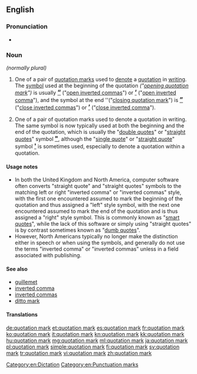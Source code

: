 ==English==
{{wikipedia}}

===Pronunciation===
* {{IPA|/kwəʊˈteiʃn̩ mɑɹk/|lang=en}}

===Noun===
{{en-noun|head=[[quotation]] [[mark]]}} ''(normally plural)''

# {{context|UK|lang=en}} One of a pair of [[quotation marks]] used to [[denote]] a [[quotation]] in [[writing]]. The [[symbol]] used at the beginning of the quotation ''("[[opening quotation mark]]")'' is usually <big>'''[[“]]'''</big> ("[[open inverted commas]]") or <big>'''[[‘]]'''</big> ("[[open inverted comma]]"), and the symbol at the end ''("[[closing quotation mark]]") is <big>'''[[”]]'''</big> ("[[close inverted commas]]") or <big>'''[[’]]'''</big> ("[[close inverted comma]]").
# {{context|North America|lang=en}} One of a pair of quotation marks used to denote a quotation in writing. The same symbol is now typically used at both the beginning and the end of the quotation, which is usually the  "[[double quotes]]" or "[[straight quotes]]" symbol <big>'''[["]]'''</big>, although the "[[single quote]]" or "[[straight quote]]" symbol <big>'''[[']] '''</big> is sometimes used, especially to denote a quotation within a quotation.

====Usage notes====
* In both the United Kingdom and North America, computer software often converts "straight quote" and "straight quotes" symbols to the matching left or right "inverted comma" or "inverted commas" style, with the first one encountered assumed to mark the beginning of the quotation and thus assigned a "left" style symbol, with the next one encountered assumed to mark the end of the quotation and is thus assigned a "right" style symbol. This is commonly known as "[[smart quotes]]", while the lack of this software or simply using "straight quotes" is by contrast sometimes known as "[[dumb quotes]]".
* However, North Americans typically no longer make the distinction either in speech or when using the symbols, and generally do not use the terms "inverted comma" or "inverted commas" unless in a field associated with publishing.

====See also====
* [[guillemet]]
* [[inverted comma]]
* [[inverted commas]]
* [[〃|ditto mark]]

====Translations====
{{trans-see|quotation marks}}

{{punctuation}}

[[Category:en:Dictation]]
[[Category:en:Punctuation marks]]

[[de:quotation mark]]
[[et:quotation mark]]
[[es:quotation mark]]
[[fr:quotation mark]]
[[ko:quotation mark]]
[[it:quotation mark]]
[[kn:quotation mark]]
[[kk:quotation mark]]
[[hu:quotation mark]]
[[mg:quotation mark]]
[[ml:quotation mark]]
[[ja:quotation mark]]
[[pl:quotation mark]]
[[simple:quotation mark]]
[[fi:quotation mark]]
[[sv:quotation mark]]
[[tr:quotation mark]]
[[vi:quotation mark]]
[[zh:quotation mark]]